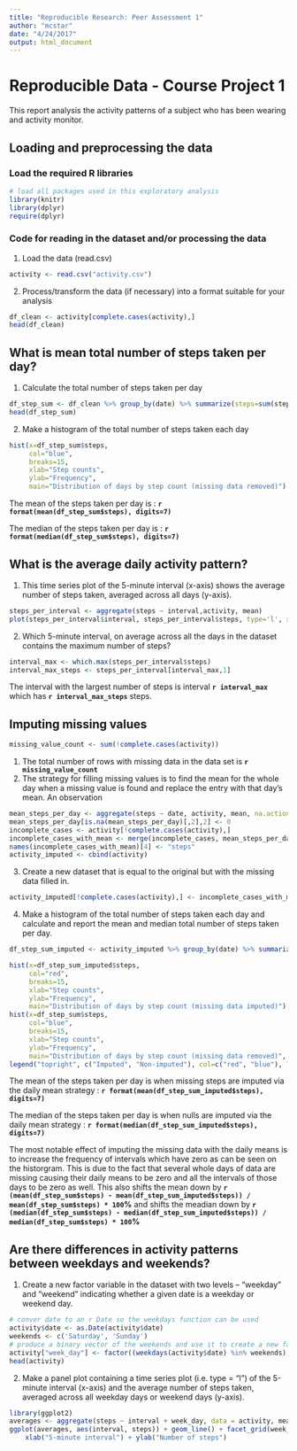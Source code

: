 ```yaml
---
title: "Reproducible Research: Peer Assessment 1"
author: "mcstar"
date: "4/24/2017"
output: html_document
---
```

# Reproducible Data - Course Project 1

This report analysis the activity patterns of a subject who has been wearing and activity monitor. 

## Loading and preprocessing the data
### Load the required R libraries
```r
# load all packages used in this exploratory analysis
library(knitr)
library(dplyr)
require(dplyr)
```
### Code for reading in the dataset and/or processing the data
1. Load the data (read.csv)
```r
activity <- read.csv("activity.csv")
```

2. Process/transform the data (if necessary) into a format suitable for your analysis
```r
df_clean <- activity[complete.cases(activity),]
head(df_clean)
```

## What is mean total number of steps taken per day?
1. Calculate the total number of steps taken per day
```r
df_step_sum <- df_clean %>% group_by(date) %>% summarize(steps=sum(steps))
head(df_step_sum)
```
2. Make a histogram of the total number of steps taken each day
```r

hist(x=df_step_sum$steps,
     col="blue",
     breaks=15,
     xlab="Step counts",
     ylab="Frequency",
     main="Distribution of days by step count (missing data removed)")
```

The mean of the steps taken per day is : **`r format(mean(df_step_sum$steps), digits=7)`**

The median of the steps taken per day is : **`r format(median(df_step_sum$steps), digits=7)`**


## What is the average daily activity pattern?
1. This time series plot of the 5-minute interval (x-axis) shows the average number of steps taken, averaged across all days (y-axis).
```r
steps_per_interval <- aggregate(steps ~ interval,activity, mean)
plot(steps_per_interval$interval, steps_per_interval$steps, type='l', xlab="Daily Interval", ylab="Steps")
```

2. Which 5-minute interval, on average across all the days in the dataset contains the maximum number of steps?
```r
interval_max <- which.max(steps_per_interval$steps)
interval_max_steps <- steps_per_interval[interval_max,1]

```
The interval with the largest number of steps is interval **`r interval_max`** which has **`r interval_max_steps`**  steps.

## Imputing missing values
```r
missing_value_count <- sum(!complete.cases(activity))
```
1. The total number of rows with missing data in the data set is **`r missing_value_count`**
2. The strategy for filling missing values is to find the mean for the whole day when a missing value is found and replace the entry with that day's mean.  An observation 
```r
mean_steps_per_day <- aggregate(steps ~ date, activity, mean, na.action=na.pass)
mean_steps_per_day[is.na(mean_steps_per_day)[,2],2] <- 0
incomplete_cases <- activity[!complete.cases(activity),]
incomplete_cases_with_mean <- merge(incomplete_cases, mean_steps_per_day, by="date")
names(incomplete_cases_with_mean)[4] <- "steps"
activity_imputed <- cbind(activity) 
```

3. Create a new dataset that is equal to the original but with the missing data filled in.
```r
activity_imputed[!complete.cases(activity),] <- incomplete_cases_with_mean[,c("steps","date","interval")]

```
4. Make a histogram of the total number of steps taken each day and calculate and report the mean and median total number of steps taken per day.
```r
df_step_sum_imputed <- activity_imputed %>% group_by(date) %>% summarize(steps=sum(steps))
```
```r

hist(x=df_step_sum_imputed$steps,
     col="red",
     breaks=15,
     xlab="Step counts",
     ylab="Frequency",
     main="Distribution of days by step count (missing data imputed)")
hist(x=df_step_sum$steps,
     col="blue",
     breaks=15,
     xlab="Step counts",
     ylab="Frequency",
     main="Distribution of days by step count (missing data removed)", add=T)
legend("topright", c("Imputed", "Non-imputed"), col=c("red", "blue"), lwd=10)
```

The mean of the steps taken per day is when missing steps are imputed via the daily mean strategy : **`r format(mean(df_step_sum_imputed$steps), digits=7)`**

The median of the steps taken per day is when nulls are imputed via the daily mean strategy : **`r format(median(df_step_sum_imputed$steps), digits=7)`**

The most notable effect of imputing the missing data with the daily means is to increase the frequency of intervals which have zero as can be seen on the historgram.  This is due to the fact that several whole days of data are missing causing their daily means to be zero and all the intervals of those days to be zero as well. This also shifts the mean down by **`r (mean(df_step_sum$steps) - mean(df_step_sum_imputed$steps)) / mean(df_step_sum$steps) * 100 `%** and shifts the meadian down by **`r (median(df_step_sum$steps) - median(df_step_sum_imputed$steps)) / median(df_step_sum$steps) * 100 `%** 

## Are there differences in activity patterns between weekdays and weekends?
1. Create a new factor variable in the dataset with two levels – “weekday” and “weekend” indicating whether a given date is a weekday or weekend day.
```r
# conver date to an r Date so the weekdays function can be used
activity$date <- as.Date(activity$date)
weekends <- c('Saturday', 'Sunday')
# produce a binary vector of the weekends and use it to create a new factor column
activity["week_day"] <- factor((weekdays(activity$date) %in% weekends), levels=c(TRUE, FALSE), labels=c('weekend', 'weekday') )
head(activity)

```
2. Make a panel plot containing a time series plot (i.e. type = "l") of the 5-minute interval (x-axis) and the average number of steps taken, averaged across all weekday days or weekend days (y-axis). 
```r
library(ggplot2)
averages <- aggregate(steps ~ interval + week_day, data = activity, mean)
ggplot(averages, aes(interval, steps)) + geom_line() + facet_grid(week_day ~ .) + 
    xlab("5-minute interval") + ylab("Number of steps")

```